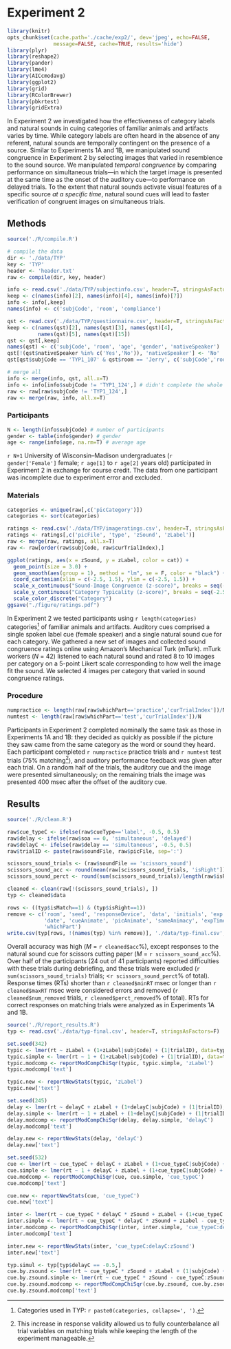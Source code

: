 # Experiment 2
```r
library(knitr)
opts_chunk$set(cache.path='./cache/exp2/', dev='jpeg', echo=FALSE, 
               message=FALSE, cache=TRUE, results='hide')
library(plyr)
library(reshape2)
library(pander)
library(lme4)
library(AICcmodavg)
library(ggplot2)
library(grid)
library(RColorBrewer)
library(pbkrtest)
library(gridExtra)
```
In Experiment 2 we investigated how the effectiveness of category labels and natural sounds in cuing categories of familiar animals and artifacts varies by time. While category labels are often heard in the absence of any referent, natural sounds are temporally contingent on the presence of a source. Similar to Experiments 1A and 1B, we manipulated sound congruence in Experiment 2 by selecting images that varied in resemblence to the sound source. We manipulated _temporal congruence_ by comparing performance on simultaneous trials---in which the target image is presented at the same time as the onset of the auditory cue---to performance on delayed trials. To the extent that natural sounds activate visual features of a specific source _at a specific time_, natural sound cues will lead to faster verification of congruent images on simultaneous trials.

## Methods
```r
source('./R/compile.R')

# compile the data
dir <- './data/TYP'
key <- 'TYP'
header <- 'header.txt'
raw <- compile(dir, key, header)

info <- read.csv('./data/TYP/subjectinfo.csv', header=T, stringsAsFactors=F)
keep <- c(names(info)[2], names(info)[4], names(info)[7])
info <- info[,keep]
names(info) <- c('subjCode', 'room', 'compliance')

qst <- read.csv('./data/TYP/questionnaire.csv', header=T, stringsAsFactors=F)
keep <- c(names(qst)[2], names(qst)[3], names(qst)[4], 
          names(qst)[5], names(qst)[15]) 
qst <- qst[,keep]
names(qst) <- c('subjCode', 'room', 'age', 'gender', 'nativeSpeaker')
qst[!(qst$nativeSpeaker %in% c('Yes','No')), 'nativeSpeaker'] <- 'No'
qst[qst$subjCode == 'TYP1_107' & qst$room == 'Jerry', c('subjCode','room')] <- c('TYP1_105','Kramer')

# merge all
info <- merge(info, qst, all.x=T)
info <- info[info$subjCode != 'TYP1_124',] # didn't complete the whole experiment due to technical difficulties
raw <- raw[raw$subjCode != 'TYP1_124',]
raw <- merge(raw, info, all.x=T)
```

### Participants
```r
N <- length(info$subjCode) # number of participants
gender <- table(info$gender) # gender
age <- range(info$age, na.rm=T) # average age
```
`r N+1` University of Wisconsin--Madison undergraduates (`r gender['Female']` female; `r age[1]` to `r age[2]` years old) participated in Experiment 2 in exchange for course credit. The data from one participant was incomplete due to experiment error and excluded.

### Materials
```r
categories <- unique(raw[,c('picCategory')])
categories <- sort(categories)

ratings <- read.csv('./data/TYP/imageratings.csv', header=T, stringsAsFactors=F)
ratings <- ratings[,c('picFile', 'type', 'zSound', 'zLabel')]
raw <- merge(raw, ratings, all.x=T)
raw <- raw[order(raw$subjCode, raw$curTrialIndex),]
```

```r
ggplot(ratings, aes(x = zSound, y = zLabel, color = cat)) +
  geom_point(size = 3.0) +
  geom_smooth(aes(group = 1), method = "lm", se = F, color = "black") +
  coord_cartesian(xlim = c(-2.5, 1.5), ylim = c(-2.5, 1.5)) +
  scale_x_continuous("Sound-Image Congruence (z-score)", breaks = seq(-2.5, 1.5, by = 0.5)) +
  scale_y_continuous("Category Typicality (z-score)", breaks = seq(-2.5, 1.5, by = 0.5)) +
  scale_color_discrete("Category")
ggsave("./figure/ratings.pdf")  
```

In Experiment 2 we tested participants using `r length(categories)` categories[^cat] of familiar animals and artifacts. Auditory cues comprised a single spoken label cue (female speaker) and a single natural sound cue for each category. We gathered a new set of images and collected sound congruence ratings online using Amazon's Mechanical Turk (mTurk). mTurk workers (_N_ = 42) listened to each natural sound and rated 8 to 10 images per category on a 5-point Likert scale corresponding to how well the image fit the sound. We selected 4 images per category that varied in sound congruence ratings.

[^cat]: Categories used in TYP: `r paste0(categories, collapse=', ')`.

### Procedure
```r
numpractice <- length(raw[raw$whichPart=='practice','curTrialIndex'])/N
numtest <- length(raw[raw$whichPart=='test','curTrialIndex'])/N
```
Participants in Experiment 2 completed nominally the same task as those in Experiments 1A and 1B: they decided as quickly as possible if the picture they saw came from the same category as the word or sound they heard. Each participant completed `r numpractice` practice trials and `r numtest` test trials (75% matching[^mat]), and auditory performance feedback was given after each trial. On a random half of the trials, the auditory cue and the image were presented simultaneously; on the remaining trials the image was presented 400 msec after the offset of the auditory cue.

[^mat]: This increase in response validity allowed us to fully counterbalance all trial variables on matching trials while keeping the length of the experiment manageable.

## Results
```r
source('./R/clean.R')

raw$cue_typeC <- ifelse(raw$cueType=='label', -0.5, 0.5)
raw$delay <- ifelse(raw$soa == 0, 'simultaneous', 'delayed')
raw$delayC <- ifelse(raw$delay == 'simultaneous', -0.5, 0.5)
raw$trialID <- paste(raw$soundFile, raw$picFile, sep=':')

scissors_sound_trials <- (raw$soundFile == 'scissors_sound')
scissors_sound_acc <- round(mean(raw[scissors_sound_trials, 'isRight']) * 100, 0)
scissors_sound_perct <- round(sum(scissors_sound_trials)/length(raw$isRight) * 100, 0)

cleaned <- clean(raw[!(scissors_sound_trials), ])
typ <- cleaned$data
```

```r
rows <- ((typ$isMatch==1) & (typ$isRight==1))
remove <- c('room', 'seed', 'responseDevice', 'data', 'initials', 'exp', 
            'date', 'cueAnimate', 'picAnimate', 'sameAnimacy', 'expTimer', 
            'whichPart')
write.csv(typ[rows, !(names(typ) %in% remove)], './data/typ-final.csv', row.names=FALSE)
```
Overall accuracy was high (_M_ = `r cleaned$acc`%), except responses to the natural sound cue for scissors cutting paper (_M_ = `r scissors_sound_acc`%). Over half of the participants (24 out of 41 participants) reported difficulties with these trials during debriefing, and these trials were excluded (`r sum(scissors_sound_trials)` trials; <`r scissors_sound_perct`% of total). Response times (RTs) shorter than `r cleaned$minRT` msec or longer than `r cleaned$maxRT` msec were considered errors and removed (`r cleaned$num_removed` trials, `r cleaned$perct_removed`% of total). RTs for correct responses on matching trials were analyzed as in Experiments 1A and 1B.

```r
source('./R/report_results.R')
typ <- read.csv('./data/typ-final.csv', header=T, stringsAsFactors=F)
```

```r
set.seed(342)
typic <- lmer(rt ~ zLabel + (1+zLabel|subjCode) + (1|trialID), data=typ, REML=F)
typic.simple <- lmer(rt ~ 1 + (1+zLabel|subjCode) + (1|trialID), data=typ, REML=F)
typic.modcomp <- reportModCompChiSqr(typic, typic.simple, 'zLabel')
typic.modcomp['text']
```

```r
typic.new <- reportNewStats(typic, 'zLabel')
typic.new['text']
```

```r
set.seed(245)
delay <- lmer(rt ~ delayC + zLabel + (1+delayC|subjCode) + (1|trialID), data=typ, REML=F)
delay.simple <- lmer(rt ~ 1 + zLabel + (1+delayC|subjCode) + (1|trialID), data=typ, REML=F)
delay.modcomp <- reportModCompChiSqr(delay, delay.simple, 'delayC')
delay.modcomp['text']
```

```r
delay.new <- reportNewStats(delay, 'delayC')
delay.new['text']
```

```r
set.seed(532)
cue <- lmer(rt ~ cue_typeC + delayC + zLabel + (1+cue_typeC|subjCode) + (1|trialID), data=typ, REML=F)
cue.simple <- lmer(rt ~ 1 + delayC + zLabel + (1+cue_typeC|subjCode) + (1|trialID), data=typ, REML=F)
cue.modcomp <- reportModCompChiSqr(cue, cue.simple, 'cue_typeC')
cue.modcomp['text']
```

```r
cue.new <- reportNewStats(cue, 'cue_typeC')
cue.new['text']
```

```r
inter <- lmer(rt ~ cue_typeC * delayC * zSound + zLabel + (1+cue_typeC|subjCode) + (1|trialID), data=typ, REML=F)
inter.simple <- lmer(rt ~ cue_typeC * delayC * zSound + zLabel - cue_typeC:delayC:zSound + (1+cue_typeC|subjCode) + (1|trialID), data=typ, REML=F)
inter.modcomp <- reportModCompChiSqr(inter, inter.simple, 'cue_typeC:delayC:zSound')
inter.modcomp['text']
```

```r
inter.new <- reportNewStats(inter, 'cue_typeC:delayC:zSound')
inter.new['text']
```

```r
typ.simul <- typ[typ$delayC == -0.5,] 
cue.by.zsound <- lmer(rt ~ cue_typeC * zSound + zLabel + (1|subjCode) + (0+cue_typeC|subjCode) + (1|trialID), data=typ.simul, REML=T)
cue.by.zsound.simple <- lmer(rt ~ cue_typeC * zSound - cue_typeC:zSound + zLabel + (1|subjCode) + (0+cue_typeC|subjCode) + (1|trialID), data=typ.simul, REML=T)
cue.by.zsound.modcomp <- reportModCompChiSqr(cue.by.zsound, cue.by.zsound.simple, 'cue_typeC:zSound')
cue.by.zsound.modcomp['text']
```
